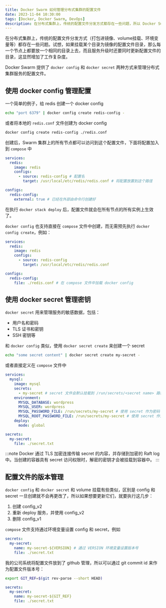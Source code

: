 ```yaml
---
title: Docker Swarm 如何管理分布式集群的配置文件
date: 2023-11-04 10:30:00
tags: [Docker, Docker Swarm, DevOps]
description: 在分布式集群上，传统的配置文件分发方式都存在一些问题，所以 Docker Swarm 提供了 docker config 和 docker secret 两种方式来管理分布式集群服务的配置文件。
---
```


在分布式集群上，传统的配置文件分发方式（打包进镜像、volume挂载、环境变量等）都存在一些问题。试想，如果挂载某个目录为镜像的配置文件目录，那么每一个节点上都要放一个相同的目录上去，而且服务升级时还要同时更新配置文件的目录，这显然增加了工作复杂度。

Docker Swarm 提供了 `docker config` 和 `docker secret` 两种方式来管理分布式集群服务的配置文件。

## 使用 docker config 管理配置

一个简单的例子，给 redis 创建一个 docker config

```bash
echo "port 6379" | docker config create redis-config -
```

或者将本地的 `redis.conf` 文件创建为 docker config

```bash
docker config create redis-config ./redis.conf
```

创建后，Swarm 集群上的所有节点都可以访问到这个配置文件，下面将配置加入到 `compose` 中

```yaml
services:
  redis:
    image: redis
    configs:
      - source: redis-config # 配置名
        target: /usr/local/etc/redis/redis.conf # 将配置放置到这个路径

configs:
  redis-config:
    external: true # 已经在外部由命令行创建好
```

在执行 `docker stack deploy` 后，配置文件就会在所有节点的所有实例上生效了。

`docker config` 也支持直接在 `compose` 文件中创建，而无需预先执行 `docker config create`，例如：

```yaml
services:
  redis:
    image: redis
    configs:
      - source: redis-config
        target: /usr/local/etc/redis/redis.conf

configs:
  redis-config:
    file: ./redis.conf # 在 compose 文件中加载 docker config
```

## 使用 docker secret 管理密钥

`docker secret` 用来管理服务的敏感数据，包括：

- 用户名和密码
- TLS 证书和密钥
- SSH 密钥等

和 `docker config` 类似，使用 `docker secret create` 来创建一个 secret

```bash
echo "some secret content" | docker secret create my-secret -
```

或者直接定义在 `compose` 文件中

```yaml
services:
  mysql:
    image: mysql
    secrets:
      - my-secret # secret 文件会默认挂载到 /run/secrets/<secret name> 路径
    environment:
      MYSQL_DATABASE: wordpress
      MYSQL_USER: wordpress
      MYSQL_PASSWORD_FILE: /run/secrets/my-secret # 使用 secret 作为密码
      MYSQL_ROOT_PASSWORD_FILE: /run/secrets/my-secret # 使用 secret 作为密码
    deploy:
      mode: global

secrets:
  my-secret:
    file: ./secret.txt
```

:::note
Docker 通过 TLS 加密连接传输 secret 的内容，并存储到加密的 Raft log 中。当创建的容器具有 secret 访问权限时，解密的密钥才会被挂载到容器中。
:::

## 配置文件的版本管理

`docker config` 和 `docker secret` 和 volume 挂载有些类似，区别是 config 和 secret 一旦创建就不会再更改了，所以如果想要更新它们，就要执行这几步：

1. 创建 config_v2
2. 重新 deploy 服务，并使用 config_v2
3. 删除 config_v1

`compose` 文件支持通过环境变量设置 config 和 secret，例如

```yaml
secrets:
  my-secret:
    name: my-secret-${VERSION} # 通过 VERSION 环境变量设置版本号
    file: ./secret.txt
```

我的公司系统将配置文件放到了 github 管理，所以可以通过 git commit id 来作为配置文件版本号：

```bash
export GIT_REF=$(git rev-parse --short HEAD)
```

```yaml
secrets:
  my-secret:
    name: my-secret-${GIT_REF}
    file: ./secret.txt
```
